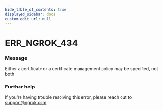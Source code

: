 ```yaml
---
hide_table_of_contents: true
displayed_sidebar: docs
custom_edit_url: null
---
```



# ERR_NGROK_434

### Message
Either a certificate or a certificate management policy may be specified, not both

### Further help
If you're having trouble resolving this error, please reach out to [support@ngrok.com](mailto:support@ngrok.com?subject=Help%20with%20ERR_NGROK_434)


<ErrorDetails error='err_ngrok_434' />
